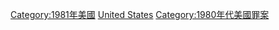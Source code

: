 {{Portal|美國}}
{{Year by category
|m=1
|c=9
|d=8
|y=1
|cat=美國罪案
|sortkey=United States
|parent=美國各年罪案
|subcat=1981年各國罪案
}}

[[Category:1981年美國|Category:1981年美國]]
[[Category:1981年北美洲罪案|United States]]
[[Category:1980年代美國罪案|Category:1980年代美國罪案]]